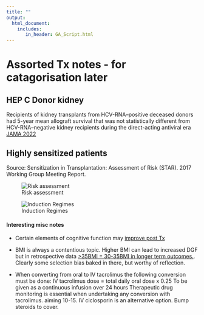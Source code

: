---
title: ""
output: 
  html_document:
    includes:
       in_header: GA_Script.html
---
# Assorted Tx notes - for catagorisation later

## HEP C Donor kidney

Recipients of kidney transplants from HCV-RNA–positive deceased donors had 5-year mean allograft survival that was not statistically different from HCV-RNA–negative kidney recipients during the direct-acting antiviral era [JAMA 2022](https://jamanetwork.com/journals/jama/fullarticle/2795744)

## Highly sensitized patients

Source: Sensitization in Transplantation: Assessment of Risk (STAR). 2017 Working Group Meeting Report.

![Risk assessment](images/tx_highly_sensitized_risk_assessment.png)


![Induction Regimes](images/tx_highly_sensitized_induction_regimes.png)


#### Interesting misc notes

-   Certain elements of cognitive function may [improve post Tx](https://www.ajkd.org/article/S0272-6386(24)00624-3/fulltext)

-   BMI is always a contentious topic. Higher BMI can lead to increased DGF but in retrospective data [>35BMI = 30-35BMI in longer term outcomes.](https://www.ajkd.org/article/S0272-6386(21)00534-5/abstract). Clearly some selection bias baked in there, but worthy of reflection. 

-   When converting from oral to IV tacrolimus the following conversion must be done:
IV tacrolimus dose = total daily oral dose x 0.25
To be given as a continuous infusion over 24 hours
Therapeutic drug monitoring is essential when undertaking any conversion with tacrolimus. aiming 10-15. IV ciclosporin is an alternative option. Bump steroids to cover.